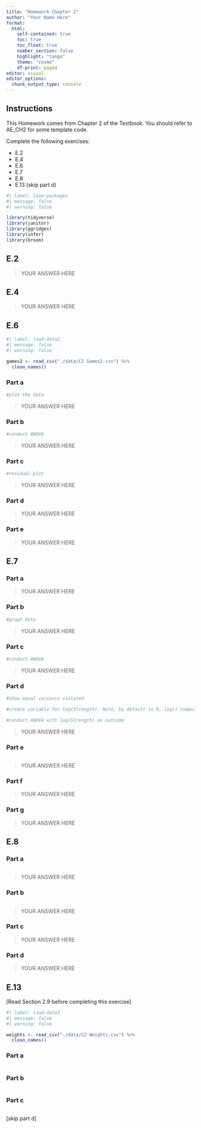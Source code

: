 ```yaml
---
title: "Homework Chapter 2"
author: "Your Name Here"
format: 
  html:
    self-contained: true
    toc: true
    toc_float: true
    number_section: false
    highlight: "tango"
    theme: "cosmo"
    df-print: paged
editor: visual
editor_options: 
  chunk_output_type: console
---
```


## Instructions

This Homework comes from Chapter 2 of the Textbook. You should refer to AE_CH2 for some template code.

Complete the following exercises:

+ E.2
+ E.4
+ E.6
+ E.7
+ E.8
+ E.13 (skip part d)

```r
#| label: load-packages
#| message: false
#| warning: false

library(tidyverse)
library(janitor)
library(ggridges)
library(infer)
library(broom)
```


## E.2

> YOUR ANSWER HERE

## E.4

> YOUR ANSWER HERE

## E.6

```r
#| label: load-data2
#| message: false
#| warning: false

games2 <- read_csv("./data/C2 Games2.csv") %>% 
  clean_names()
```

### Part a

```r
#plot the data

```

> YOUR ANSWER HERE

### Part b

```r
#conduct ANOVA

```

> YOUR ANSWER HERE

### Part c

```r
#residual plot

```

> YOUR ANSWER HERE

### Part d

> YOUR ANSWER HERE

### Part e

> YOUR ANSWER HERE

## E.7

### Part a

> YOUR ANSWER HERE

### Part b

```r
#graph data
```

> YOUR ANSWER HERE

### Part c

```r
#conduct ANOVA
```

> YOUR ANSWER HERE

### Part d

```r
#show equal variance violated

#create variable for log(Strength). Note, by default in R, log() computes the natural log

#conduct ANOVA with log(Strength) as outcome


```

> YOUR ANSWER HERE

### Part e

```r

```

> YOUR ANSWER HERE

### Part f

> YOUR ANSWER HERE

### Part g

> YOUR ANSWER HERE

## E.8

### Part a

```r

```

> YOUR ANSWER HERE

### Part b

```r

```

> YOUR ANSWER HERE

### Part c

> YOUR ANSWER HERE

### Part d

> YOUR ANSWER HERE

## E.13

[Read Section 2.9 before completing this exercise]

```r
#| label: load-data3
#| message: false
#| warning: false

weights <- read_csv("./data/C2 Weights.csv") %>% 
  clean_names()
```

### Part a

```r

```


### Part b

```r

```

### Part c

```r

```

[skip part d]
